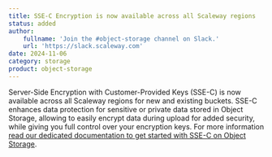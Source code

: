 ```yaml
---
title: SSE-C Encryption is now available across all Scaleway regions
status: added
author:
    fullname: 'Join the #object-storage channel on Slack.'
    url: 'https://slack.scaleway.com'
date: 2024-11-06
category: storage
product: object-storage
---
```


Server-Side Encryption with Customer-Provided Keys (SSE-C) is now available across all Scaleway regions for new and existing buckets. SSE-C enhances data protection for sensitive or private data stored in Object Storage, allowing to easily encrypt data during upload for added security, while giving you full control over your encryption keys.
For more information [read our dedicated documentation to get started with SSE-C on Object Storage](/object-storage/api-cli/enable-sse-c/).

